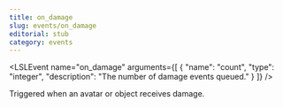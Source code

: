 ```yaml
---
title: on_damage
slug: events/on_damage
editorial: stub
category: events
---
```


<LSLEvent
	name="on_damage"
	arguments={[
	{
		"name": "count",
		"type": "integer",
		"description": "The number of damage events queued."
	}
]}
/>

Triggered when an avatar or object receives damage.
